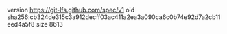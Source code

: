 version https://git-lfs.github.com/spec/v1
oid sha256:cb324de315c3a912decff03ac411a2ea3a090ca6c0b74e92d7a2cb11eed4a5f8
size 8613
